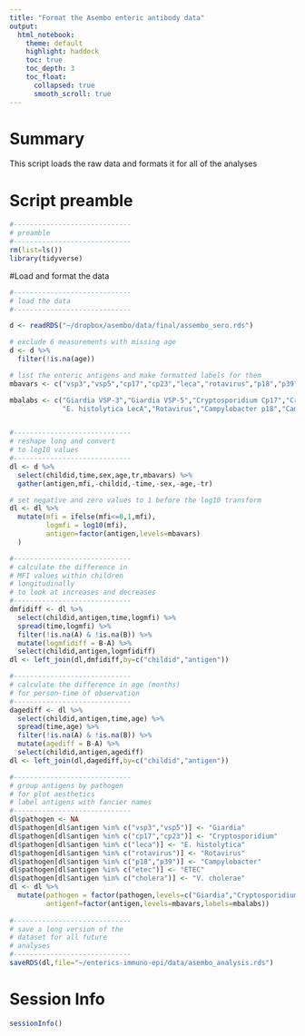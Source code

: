 ```yaml
---
title: "Format the Asembo enteric antibody data"
output: 
  html_notebook:
    theme: default
    highlight: haddock
    toc: true
    toc_depth: 3
    toc_float:
      collapsed: true
      smooth_scroll: true
---
```


# Summary

This script loads the raw data and formats it for all of the analyses

# Script preamble
```r
#-----------------------------
# preamble
#-----------------------------
rm(list=ls())
library(tidyverse)


```


#Load and format the data

```r
#-----------------------------
# load the data
#-----------------------------

d <- readRDS("~/dropbox/asembo/data/final/assembo_sero.rds")

# exclude 6 measurements with missing age 
d <- d %>%
  filter(!is.na(age))

# list the enteric antigens and make formatted labels for them
mbavars <- c("vsp3","vsp5","cp17","cp23","leca","rotavirus","p18","p39","etec","cholera")

mbalabs <- c("Giardia VSP-3","Giardia VSP-5","Cryptosporidium Cp17","Cryptosporidium Cp23",
             "E. histolytica LecA","Rotavirus","Campylobacter p18","Campylobacter p39","ETEC toxin beta subunit","Cholera toxin beta subunit")


#-----------------------------
# reshape long and convert
# to log10 values
#-----------------------------
dl <- d %>%
  select(childid,time,sex,age,tr,mbavars) %>%
  gather(antigen,mfi,-childid,-time,-sex,-age,-tr)

# set negative and zero values to 1 before the log10 transform
dl <- dl %>%
  mutate(mfi = ifelse(mfi<=0,1,mfi),
         logmfi = log10(mfi),
         antigen=factor(antigen,levels=mbavars)
  )

#-----------------------------
# calculate the difference in 
# MFI values within children  
# longitudinally
# to look at increases and decreases
#-----------------------------
dmfidiff <- dl %>%
  select(childid,antigen,time,logmfi) %>%
  spread(time,logmfi) %>%
  filter(!is.na(A) & !is.na(B)) %>%
  mutate(logmfidiff = B-A) %>%
  select(childid,antigen,logmfidiff)
dl <- left_join(dl,dmfidiff,by=c("childid","antigen"))

#-----------------------------
# calculate the difference in age (months)
# for person-time of observation
#-----------------------------
dagediff <- dl %>%
  select(childid,antigen,time,age) %>%
  spread(time,age) %>%
  filter(!is.na(A) & !is.na(B)) %>%
  mutate(agediff = B-A) %>%
  select(childid,antigen,agediff)
dl <- left_join(dl,dagediff,by=c("childid","antigen"))

#-----------------------------
# group antigens by pathogen
# for plot aesthetics
# label antigens with fancier names
#-----------------------------
dl$pathogen <- NA
dl$pathogen[dl$antigen %in% c("vsp3","vsp5")] <- "Giardia"
dl$pathogen[dl$antigen %in% c("cp17","cp23")] <- "Cryptosporidium"
dl$pathogen[dl$antigen %in% c("leca")] <- "E. histolytica"
dl$pathogen[dl$antigen %in% c("rotavirus")] <- "Rotavirus"
dl$pathogen[dl$antigen %in% c("p18","p39")] <- "Campylobacter"
dl$pathogen[dl$antigen %in% c("etec")] <- "ETEC"
dl$pathogen[dl$antigen %in% c("cholera")] <- "V. cholerae"
dl <- dl %>%
  mutate(pathogen = factor(pathogen,levels=c("Giardia","Cryptosporidium","E. histolytica","Rotavirus","Campylobacter","ETEC","V. cholerae")),
         antigenf=factor(antigen,levels=mbavars,labels=mbalabs))
     
#-----------------------------
# save a long version of the
# dataset for all future 
# analyses
#-----------------------------
saveRDS(dl,file="~/enterics-immuno-epi/data/asembo_analysis.rds")
```
# Session Info
```r
sessionInfo()
```




